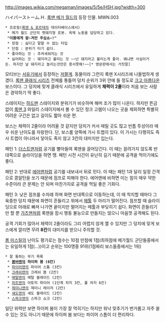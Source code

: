 http://images.wikia.com/megaman/images/5/5e/HSH.jpg?width=300

ハイパーストーム.Ｈ. [[록맨 메가 월드]]의 등장 인물. MWN.003

 * 프로필([[록맨 & 포르테]]의 데이터베이스에서)
  * 메가 월드 군단의 멧돼지형 로봇. 육체 노동을 담당하고 있다.
  '''"이몸에게 맡~겨만 주십쇼~!"'''
  * 장점 : 싫다고 말할 수 없는 타입
  * 단점 : 분위기 타기 쉽다.
  * 좋아하는 것 : 추켜세워지는 것
  * 싫어하는 것 : 돼지라고 불리는 것 ~~난 돼지라고 불리는게 좋아. 왜냐면 사실이거든. 하지만 날 돼지라고 놀리는것만은 용서못해!~~[* 영문판에서는 거짓말]

모티브는 [[서유기]]에서 등장하는 [[저팔계]]. 동물이라 그런지 록맨 X시리즈에 나올법하게 생겼다. [[록맨 클래식 시리즈]] 전체를 통틀어 덩치 순위가 3위 안에 들 정도로 [[크고 아름다운]] 보스이다. 그 덩치에 맞게 클래식 시리즈에서 유일하게 '''체력이 2줄'''이라 처음 보는 사람은 경악하기 딱 좋다.

스테이지는 [[하드맨]] 스테이지와 분위기가 비슷하며 해머 조가 많이 나온다. 하지만 뜬금없이 [[록맨 3]] 와일리 스테이지에서 볼 수 있던 정크 고렘이 나오는 곳을 제외하면 특별히 어려운 구간은 없고 길이도 짧아 쉬운 편. 

보스는 체력이 2줄이라 어려울 것 같지만 덩치가 커서 때릴 곳도 많고 빈틈 투성이라 매우 쉬운 난이도를 자랑한다. 단, 보스룸 양쪽에 가시 트랩이 있다. 이 가시는 다행히도 즉사 트랩이 아니라서 닿아도 죽지 않고 3칸의 대미지만 입는다.  

패턴 1: [[더스트맨]]처럼 공기를 빨아들여 록맨을 끌어당긴다. 이 때는 끌려가지 않도록 반대쪽으로 슬라이딩을 하면 땡. 패턴 시전 시간이 유난히 길기 때문에 공격을 먹이기에도 좋다. 

패턴 2: 반대로 [[에어맨]]처럼 공기를 내보내서 뒤로 민다. 이 때는 패턴 1과 달리 일정 간격으로 콩알탄을 쏘기 때문에 점프로 피해야 한다. 에어맨에 비하면 미는 힘이 매우 약한 수준이라 큰 문제는 안 되며 마찬가지로 공격을 먹일 좋은 기회다.  

패턴 3: 낮은 점프를 수차례 하며 화면 반대쪽으로 이동하는데, 이 때 착지할 때마다 그 육중한 덩치 때문에 화면이 흔들리고 위에서 [[메툴]] 두 마리가 떨어진다. 점프할 때 슬라이딩으로 아래로 빠져 나가면 끝이지만 떨어지는 메툴과 부딪히기 쉽다. 화면이 흔들리기만 할 뿐 [[가츠맨]]처럼 록맨을 잠시 행동 불능으로 만들지는 않으니 마음껏 공격해도 된다. 

공격 기회가 많아서 체력이 2줄이라도 그리 어렵지 않게 깰 수 있지만 그 덩치에 맞게 보스에게 깔리면 무려 '''8칸'''의 대미지를 받으니 주의할 것. 

[[롬 미스릴]]의 난이도 평가로는 점수는 10점 만점에 1점(최하점에 메가월드 군단들중에서는 유일하게 1점(...))이고 순위는 100명중 91위(1점짜리 보스들중에서는 1위)

 * 잘 통하는 무기 목록
  * '''[[봄버맨]]의 하이퍼 봄 (6칸)'''
  * [[파이어맨]]의 파이어 스톰 (3칸)
  * [[크래쉬맨]]의 크래쉬 봄 (2칸)
  * [[메탈맨]]의 메탈 블레이드 (2칸)
  * [[히트맨]]의 아토믹 파이어 (1단계 차지 3칸, 풀 차지 6칸)
  * [[제미니맨]]의 제미니 레이저 (2칸)
  * [[섀도맨]]의 섀도 블레이드 (2칸)
  * [[스파크맨]]의 스파크 쇼크 (2칸)

일단 위력만 보면 하이퍼 봄이 가장 잘 먹히기는 하지만 워낙 맞추기가 번거롭고 자주 쏠 수 있는 것도 아니기 때문에 하이퍼 봄 보다는 파이어 스톰이 더 편리하다. 
